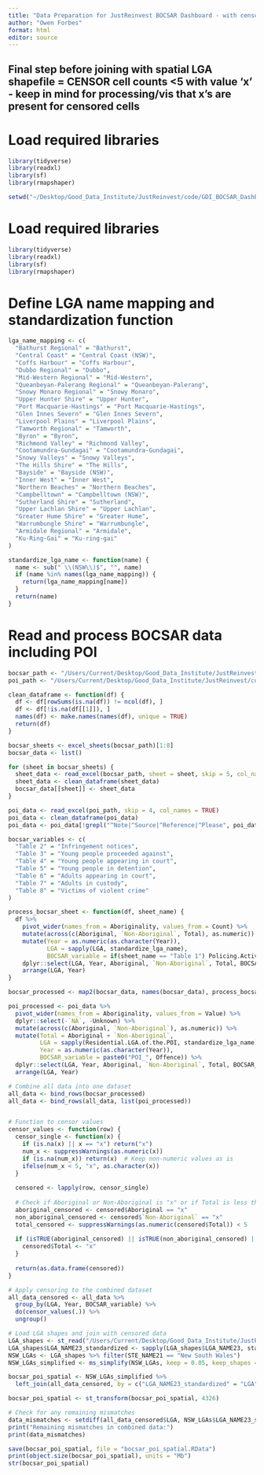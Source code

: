 ```yaml
---
title: "Data Preparation for JustReinvest BOCSAR Dashboard - with censoring"
author: "Owen Forbes"
format: html
editor: source
---
```



## Final step before joining with spatial LGA shapefile = CENSOR cell counts <5 with value 'x' - keep in mind for processing/vis that x's are present for censored cells

# Load required libraries
```r
library(tidyverse)
library(readxl)
library(sf)
library(rmapshaper)

setwd("~/Desktop/Good_Data_Institute/JustReinvest/code/GDI_BOCSAR_Dashboard/code")
```


# Load required libraries
```r
library(tidyverse)
library(readxl)
library(sf)
library(rmapshaper)
```

# Define LGA name mapping and standardization function
```r
lga_name_mapping <- c(
  "Bathurst Regional" = "Bathurst",
  "Central Coast" = "Central Coast (NSW)",
  "Coffs Harbour" = "Coffs Harbour",
  "Dubbo Regional" = "Dubbo",
  "Mid-Western Regional" = "Mid-Western",
  "Queanbeyan-Palerang Regional" = "Queanbeyan-Palerang",
  "Snowy Monaro Regional" = "Snowy Monaro",
  "Upper Hunter Shire" = "Upper Hunter",
  "Port Macquarie-Hastings" = "Port Macquarie-Hastings",
  "Glen Innes Severn" = "Glen Innes Severn",
  "Liverpool Plains" = "Liverpool Plains",
  "Tamworth Regional" = "Tamworth",
  "Byron" = "Byron",
  "Richmond Valley" = "Richmond Valley",
  "Cootamundra-Gundagai" = "Cootamundra-Gundagai",
  "Snowy Valleys" = "Snowy Valleys",
  "The Hills Shire" = "The Hills",
  "Bayside" = "Bayside (NSW)",
  "Inner West" = "Inner West",
  "Northern Beaches" = "Northern Beaches",
  "Campbelltown" = "Campbelltown (NSW)",
  "Sutherland Shire" = "Sutherland",
  "Upper Lachlan Shire" = "Upper Lachlan",
  "Greater Hume Shire" = "Greater Hume",
  "Warrumbungle Shire" = "Warrumbungle",
  "Armidale Regional" = "Armidale",
  "Ku-Ring-Gai" = "Ku-ring-gai"
)

standardize_lga_name <- function(name) {
  name <- sub(" \\(NSW\\)$", "", name)
  if (name %in% names(lga_name_mapping)) {
    return(lga_name_mapping[name])
  }
  return(name)
}
```

# Read and process BOCSAR data including POI
```r
bocsar_path <- "/Users/Current/Desktop/Good_Data_Institute/JustReinvest/code/GDI_BOCSAR_Dashboard/data/BOCSAR/BOCSAR_New/sw24-23906 Contacts with the CJS by Aboriginality and LGA_V1.xlsx"
poi_path <- "/Users/Current/Desktop/Good_Data_Institute/JustReinvest/code/GDI_BOCSAR_Dashboard/data/BOCSAR/BOCSAR_New/sr24-23842_BOCSAR_PersonsOfInterest.xlsx"

clean_dataframe <- function(df) {
  df <- df[rowSums(is.na(df)) != ncol(df), ]
  df <- df[!is.na(df[[1]]), ]
  names(df) <- make.names(names(df), unique = TRUE)
  return(df)
}

bocsar_sheets <- excel_sheets(bocsar_path)[1:8]
bocsar_data <- list()

for (sheet in bocsar_sheets) {
  sheet_data <- read_excel(bocsar_path, sheet = sheet, skip = 5, col_names = TRUE)
  sheet_data <- clean_dataframe(sheet_data)
  bocsar_data[[sheet]] <- sheet_data
}

poi_data <- read_excel(poi_path, skip = 4, col_names = TRUE)
poi_data <- clean_dataframe(poi_data)
poi_data <- poi_data[!grepl("^Note|^Source|^Reference|^Please", poi_data$Residential.LGA.of.the.POI), ]

bocsar_variables <- c(
  "Table 2" = "Infringement notices",
  "Table 3" = "Young people proceeded against",
  "Table 4" = "Young people appearing in court",
  "Table 5" = "Young people in detention",
  "Table 6" = "Adults appearing in court",
  "Table 7" = "Adults in custody",
  "Table 8" = "Victims of violent crime"
)

process_bocsar_sheet <- function(df, sheet_name) {
  df %>%
    pivot_wider(names_from = Aboriginality, values_from = Count) %>%
    mutate(across(c(Aboriginal, `Non-Aboriginal`, Total), as.numeric)) %>%
    mutate(Year = as.numeric(as.character(Year)),
           LGA = sapply(LGA, standardize_lga_name),
           BOCSAR_variable = if(sheet_name == "Table 1") Policing.Activity else bocsar_variables[sheet_name]) %>%
    dplyr::select(LGA, Year, Aboriginal, `Non-Aboriginal`, Total, BOCSAR_variable) %>%
    arrange(LGA, Year)
}

bocsar_processed <- map2(bocsar_data, names(bocsar_data), process_bocsar_sheet)

poi_processed <- poi_data %>%
  pivot_wider(names_from = Aboriginality, values_from = Value) %>%
  dplyr::select(-`NA`, -Unknown) %>%
  mutate(across(c(Aboriginal, `Non-Aboriginal`), as.numeric)) %>%
  mutate(Total = Aboriginal + `Non-Aboriginal`,
         LGA = sapply(Residential.LGA.of.the.POI, standardize_lga_name),
         Year = as.numeric(as.character(Year)),
         BOCSAR_variable = paste0("POI_", Offence)) %>%
  dplyr::select(LGA, Year, Aboriginal, `Non-Aboriginal`, Total, BOCSAR_variable) %>%
  arrange(LGA, Year)

# Combine all data into one dataset
all_data <- bind_rows(bocsar_processed)
all_data <- bind_rows(all_data, list(poi_processed))


# Function to censor values
censor_values <- function(row) {
  censor_single <- function(x) {
    if (is.na(x) || x == "x") return("x")
    num_x <- suppressWarnings(as.numeric(x))
    if (is.na(num_x)) return(x)  # Keep non-numeric values as is
    ifelse(num_x < 5, "x", as.character(x))
  }
  
  censored <- lapply(row, censor_single)
  
  # Check if Aboriginal or Non-Aboriginal is "x" or if Total is less than 5
  aboriginal_censored <- censored$Aboriginal == "x"
  non_aboriginal_censored <- censored$`Non-Aboriginal` == "x"
  total_censored <- suppressWarnings(as.numeric(censored$Total)) < 5
  
  if (isTRUE(aboriginal_censored) || isTRUE(non_aboriginal_censored) || isTRUE(total_censored)) {
    censored$Total <- "x"
  }
  
  return(as.data.frame(censored))
}

# Apply censoring to the combined dataset
all_data_censored <- all_data %>%
  group_by(LGA, Year, BOCSAR_variable) %>%
  do(censor_values(.)) %>%
  ungroup()

# Load LGA shapes and join with censored data
LGA_shapes <- st_read("/Users/Current/Desktop/Good_Data_Institute/JustReinvest/data/LGA_2023_AUST_GDA2020")
LGA_shapes$LGA_NAME23_standardized <- sapply(LGA_shapes$LGA_NAME23, standardize_lga_name)
NSW_LGAs <- LGA_shapes %>% filter(STE_NAME21 == "New South Wales")
NSW_LGAs_simplified <- ms_simplify(NSW_LGAs, keep = 0.05, keep_shapes = TRUE)

bocsar_poi_spatial <- NSW_LGAs_simplified %>%
  left_join(all_data_censored, by = c("LGA_NAME23_standardized" = "LGA"))

bocsar_poi_spatial <- st_transform(bocsar_poi_spatial, 4326)

# Check for any remaining mismatches
data_mismatches <- setdiff(all_data_censored$LGA, NSW_LGAs$LGA_NAME23_standardized)
print("Remaining mismatches in combined data:")
print(data_mismatches)

save(bocsar_poi_spatial, file = "bocsar_poi_spatial.RData")
print(object.size(bocsar_poi_spatial), units = "Mb")
str(bocsar_poi_spatial)
```